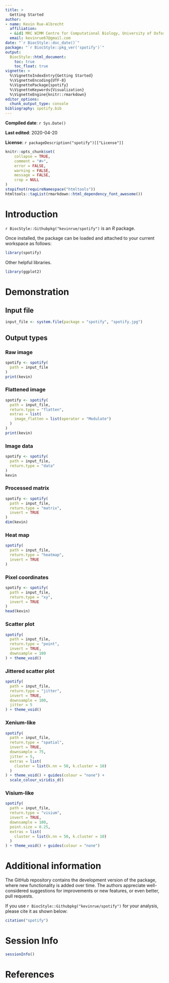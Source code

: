 ```yaml
---
title: >
  Getting Started
author:
- name: Kevin Rue-Albrecht
  affiliation: 
  - &id1 MRC WIMM Centre for Computational Biology, University of Oxford, Oxford, OX3 9DS, UK
  email: kevinrue67@gmail.com
date: "`r BiocStyle::doc_date()`"
package: "`r BiocStyle::pkg_ver('spotify')`"
output: 
  BiocStyle::html_document:
    toc: true
    toc_float: true
vignette: >
  %\VignetteIndexEntry{Getting Started}
  %\VignetteEncoding{UTF-8}  
  %\VignettePackage{spotify}
  %\VignetteKeywords{Visualization}
  %\VignetteEngine{knitr::rmarkdown}
editor_options: 
  chunk_output_type: console
bibliography: spotify.bib
---
```


**Compiled date**: `r Sys.Date()`

**Last edited**: 2020-04-20

**License**: `r packageDescription("spotify")[["License"]]`

```r
knitr::opts_chunk$set(
    collapse = TRUE,
    comment = "#>",
    error = FALSE,
    warning = FALSE,
    message = FALSE,
    crop = NULL
)
stopifnot(requireNamespace("htmltools"))
htmltools::tagList(rmarkdown::html_dependency_font_awesome())
```

# Introduction 

`r BiocStyle::Githubpkg("kevinrue/spotify")` is an *R* package.

Once installed, the package can be loaded and attached to your current workspace as follows:

```r
library(spotify)
```

Other helpful libraries.

```r
library(ggplot2)
```

# Demonstration

## Input file

```r
input_file <- system.file(package = "spotify", "spotify.jpg")
```

## Output types

### Raw image

```r
spotify <- spotify(
  path = input_file
)
print(kevin)
```

### Flattened image

```r
spotify <- spotify(
  path = input_file,
  return.type = "flatten",
  extras = list(
    image_flatten = list(operator = "Modulate")
  )
)
print(kevin)
```

### Image data

```r
spotify <- spotify(
  path = input_file,
  return.type = "data"
)
kevin
```

### Processed matrix

```r
spotify <- spotify(
  path = input_file,
  return.type = "matrix",
  invert = TRUE
)
dim(kevin)
```

### Heat map

```r
spotify(
  path = input_file,
  return.type = "heatmap",
  invert = TRUE
)
```

### Pixel coordinates

```r
spotify <- spotify(
  path = input_file,
  return.type = "xy",
  invert = TRUE
)
head(kevin)
```

### Scatter plot

```r
spotify(
  path = input_file,
  return.type = "point",
  invert = TRUE,
  downsample = 100
) + theme_void()
```

### Jittered scatter plot

```r
spotify(
  path = input_file,
  return.type = "jitter",
  invert = TRUE,
  downsample = 100,
  jitter = 5
) + theme_void()
```

### Xenium-like

```r
spotify(
  path = input_file,
  return.type = "spatial",
  invert = TRUE,
  downsample = 75,
  jitter = 5,
  extras = list(
    cluster = list(k.nn = 50, k.cluster = 10)
  )
) + theme_void() + guides(colour = "none") +
  scale_colour_viridis_d()
```

### Visium-like

```r
spotify(
  path = input_file,
  return.type = "visium",
  invert = TRUE,
  downsample = 100,
  point.size = 0.25,
  extras = list(
    cluster = list(k.nn = 50, k.cluster = 10)
  )
) + theme_void() + guides(colour = "none")
```

# Additional information

The GitHub repository contains the development version of the package, where new functionality is added over time.
The authors appreciate well-considered suggestions for improvements or new features, or even better, pull requests.

If you use `r BiocStyle::Githubpkg("kevinrue/spotify")` for your analysis, please cite it as shown below:

```r
citation("spotify")
```

# Session Info {.unnumbered}

```r
sessionInfo()
```

# References {.unnumbered}
